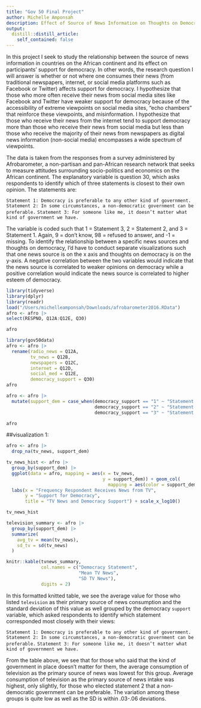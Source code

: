 ```yaml
---
title: "Gov 50 Final Project"
author: Michelle Amponsah 
description: Effect of Source of News Information on Thoughts on Democracy  
output:
  distill::distill_article:
    self_contained: false
---
```


In this project I seek to study the relationship between the source of news 
information in countries on the African continent and its effect on participants’
support for democracy. In other words, the research question I will answer is 
whether or not where one consumes their news (from traditional newspapers, 
internet, or social media platforms such as Facebook or Twitter) affects 
support for democracy. I hypothesize that those who more often receive their news 
from social media sites like Facebook and Twitter have weaker support for democracy
because of the accessibility of extreme viewpoints on social media sites, “echo
chambers” that reinforce these viewpoints, and misinformation. I hypothesize 
that those who receive their news from the internet tend to support democracy 
more than those who receive their news from social media but less than those who 
receive the majority of their news from newspapers as digital news information 
(non-social media) encompasses a wide spectrum of viewpoints. 

The data is taken from the responses from a survey administered by Afrobarometer,
a non-partisan and pan-African research network that seeks to measure attitudes 
surrounding socio-politics and economics on the African continent. The 
explanatory variable is question 30, which asks respondents to identify which of 
three statements is closest to their own opinion. The statements are: 

`Statement 1: Democracy is preferable to any other kind of government.`
`Statement 2: In some circumstances, a non-democratic government can be preferable.`
`Statement 3: For someone like me, it doesn’t matter what kind of government we have.`

The variable is coded such that 1 = Statement 3, 2 = Statement 2, and 3 = Statement
1. Again, 9 = don't know, 98 = refused to answer, and -1 = missing. To identify 
the relationship between a specific news sources and thoughts on democracy, I'd 
have to conduct separate visualizations such that one news source is on the x
axis and thoughts on democracy is on the y-axis. A negative correlation between
the two variables would indicate that the news source is correlated to weaker opinions
on democracy while a positive correlation would indicate the news source is correlated
to higher esteem of democracy. 


```r
library(tidyverse)
library(dplyr)
library(readr)
load("/Users/michelleamponsah/Downloads/afrobarometer2016.RData")
afro <- afro |> 
select(RESPNO, Q12A:Q12E, Q30)

afro
```

```r
library(gov50data)
afro <- afro |>
  rename(radio_news = Q12A,
         tv_news = Q12B,
         newspapers = Q12C,
         internet = Q12D,
         social_med = Q12E,
         democracy_support = Q30)
afro
```


```r
afro <- afro |> 
  mutate(support_dem = case_when(democracy_support == "1" ~ "Statement 3",
                                 democracy_support == "2" ~ "Statement 2",
                                 democracy_support == "3" ~ "Statement 1"))

afro
```

##visualization 1: 


```r
afro <- afro |> 
  drop_na(tv_news, support_dem)


```

```r

tv_news_hist <- afro |> 
  group_by(support_dem) |>
  ggplot(data = afro, mapping = aes(x = tv_news,
                                    y = support_dem)) + geom_col(
                                      mapping = aes(color = support_dem)) +
  labs(x = "Frequency Respondent Receives News from TV",
       y = "Support for Democracy",
       title = "TV News and Democracy Support") + scale_x_log10() 

tv_news_hist

```

```r
television_summary <- afro |>
  group_by(support_dem) |>
  summarize(
    avg_tv = mean(tv_news),
    sd_tv = sd(tv_news)
  )

knitr::kable(tvnews_summary,
             col.names = c("Democracy Statement",
                           "Mean TV News",
                           "SD TV News"),
             digits = 2)

```

In this formatted knitted table, we see the average value for those who listed
`television` as their primary source of news consumption and the standard deviation
of this value as well grouped by the democracy `support` variable, which asked
respondents to identify which statement corresponded most closely with their 
views: 

`Statement 1: Democracy is preferable to any other kind of government.`
`Statement 2: In some circumstances, a non-democratic government can be preferable.`
`Statement 3: For someone like me, it doesn’t matter what kind of government we have.`

From the table above, we see that for those who said that the kind of government
in place doesn't matter for them, the average consumption of television as the
primary source of news was lowest for this group. Average consumption of television
as the primary source of news intake was highest, only slightly, for those who 
elected statement 2 that a non-democratic government can be preferable. The 
variation among these groups is quite low as well as the SD is within .03-.06 
deviations. 
